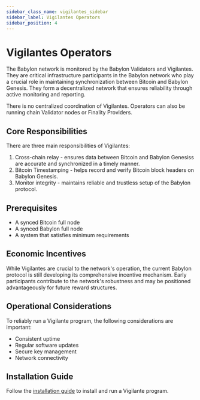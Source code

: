 ```yaml
---
sidebar_class_name: vigilantes_sidebar
sidebar_label: Vigilantes Operators
sidebar_position: 4
---
```


# Vigilantes Operators

The Babylon network is monitored by the Babylon Validators and Vigilantes. They are 
critical infrastructure participants in the Babylon network who play a crucial role 
in maintaining synchronization between Bitcoin and Babylon Genesis. They form a 
decentralized network that ensures reliability through active monitoring and reporting.

There is no centralized coordination of Vigilantes. Operators can also be running chain Validator 
nodes or Finality Providers. 

## Core Responsibilities

There are three main responsibilities of Vigilantes:

1. Cross-chain relay - ensures data between Bitcoin and Babylon Genesiss are accurate 
and synchronized in a timely manner.
2. Bitcoin Timestamping - helps record and verify Bitcoin block headers on Babylon Genesis.
3. Monitor integrity - maintains reliable and trustless setup of the Babylon protocol.

## Prerequisites

- A synced Bitcoin full node
- A synced Babylon full node
- A system that satisfies minimum requirements

## Economic Incentives
While Vigilantes are crucial to the network's operation, the current Babylon protocol 
is still developing its comprehensive incentive mechanism. Early participants contribute 
to the network's robustness and may be positioned advantageously for future reward structures.

## Operational Considerations

To reliably run a Vigilante program, the following considerations are important:
- Consistent uptime
- Regular software updates
- Secure key management
- Network connectivity

## Installation Guide

Follow the [installation guide](/operators/vigilantes/installation_guide) to install and run a Vigilante program.
